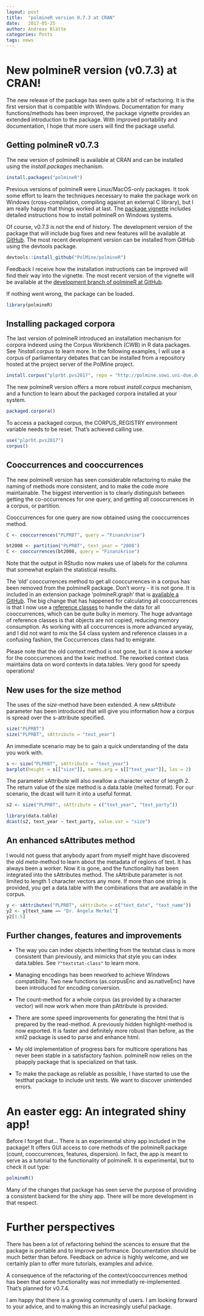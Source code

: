 ```yaml
---
layout: post
title:  "polmineR version 0.7.3 at CRAN"
date:   2017-05-25
author: Andreas Blätte
categories: Posts
tags: news
---
```


# New polmineR version (v0.7.3) at CRAN!

The new release of the package has seen quite a bit of refactoring. It is the first version that is compatible with Windows. Documentation for many functions/methods has been improved, the package vignette provides an extended introduction to the package. With improved portability and documentation, I hope that more users will find the package useful. 


## Getting polmineR v0.7.3

The new version of polmineR is available at CRAN and can be installed using the *install.packages* mechanism.

```r
install.packages("polmineR")
```

Previous versions of polmineR were Linux/MacOS-only packages. It took some effort to learn the techniques necessary to make the package work on Windows (cross-compilation, compiling against an external C library), but I am really happy that things worked at last. The [package vignette](https://cran.r-project.org/web/packages/polmineR/vignettes/vignette.html) includes detailed instructions how to install polmineR on Windows systems.

Of course, v0.7.3 is not the end of history. The development version of the package that will include bug fixes and new features will be available at [GitHub](https://github.com/PolMine/polmineR). The most recent development version can be installed from GitHub using the devtools package.

```r
devtools::install_github("PolMine/polmineR")
```

Feedback I receive how the installation instructions can be improved will find their way into the vignette. The most recent version of the vignette will be available at the [development branch of polmineR at GitHub](https://github.com/PolMine/polmineR/blob/dev/vignettes/vignette.Rmd).

If nothing went wrong, the package can be loaded.

```r
library(polmineR)
```


## Installing packaged corpora

The last version of polmineR introduced an installation mechanism for corpora indexed using the Corpus Workbench (CWB) in R data packages. See *?install.corpus* to learn more. In the following examples, I will use a corpus of parliamentary debates that can be installed from a repository hosted at the project server of the PolMine project.

```r
install.corpus("plprbt.pvs2017", repo = "http://polmine.sowi.uni-due.de/packages")
```

The new polmineR version offers a more robust *install.corpus* mechanism, and a function to learn about the packaged corpora installed at your system.

```r
packaged.corpora()
```

To access a packaged corpus, the CORPUS_REGISTRY environment variable needs to be reset. That's achieved calling use.

```r
use("plprbt.pvs2017")
corpus()
```

## Cooccurrences and cooccurrences

The new polmineR version has seen considerable refactoring to make the naming of methods more consistent, and to make the code more maintainable. The biggest intervention is to clearly distinguish between getting the co-occurrences for one query, and getting all cooccurrences in a corpus, or partition.

Cooccurrences for one query are now obtained using the cooccurrences method.

```r
C <- cooccurrences("PLPRBT", query = "Finanzkrise")

bt2008 <- partition("PLPRBT", text_year = "2008")
C <- cooccurrences(bt2008, query = "Finanzkrise")
```

Note that the output in RStudio now makes use of labels for the columns that somewhat explain the statistical results.

The 'old' cooccurrences method to get all cooccurrences in a corpus has been removed from the polmineR package. Don't worry - it is not gone. It is included in an extension package 'polmineR.graph' that is [available a GitHub](https://github.com/PolMine/polmineR.graph). The big change that has happened for calculating all cooccurrences is that I now use a [reference classes](http://adv-r.had.co.nz/OO-essentials.html#rc)  to handle the data for all cooccurrences, which can be quite bulky in memory. The huge advantage of reference classes is that objects are not copied, reducing memory consumption. As working with all coccurrences is more advanced anyway, and I did not want to mix the S4 class system and reference classes in a confusing fashion, the Coccurrences class had to emigrate.

Please note that the old context method is not gone, but it is now a worker for the cooccurrences and the kwic method. The reworked context class maintains data on word contexts in data.tables. Very good for speedy operations! 


## New uses for the size method

The uses of the *size*-method have been extended. A new *sAttribute* parameter has been introduced that will give you information how a corpus is spread over the s-attribute specified.

```r
size("PLPRBT")
size("PLPRBT", sAttribute = "text_year")
```

An immediate scenario may be to gain a quick understanding of the data you work with.

```r
s <- size("PLPRBT", sAttribute = "text_year")
barplot(height = s[["size"]], names.arg = s[["text_year"]], las = 2)
```

The parameter sAttribute will also swallow a character vector of length 2. The return value of the size method is a data.table (melted format). For our scenario, the dcast will turn it into a useful format.

```r
s2 <- size("PLPRBT", sAttribute = c("text_year", "text_party"))

library(data.table)
dcast(s2, text_year ~ text_party, value.var = "size")
```


## An enhanced sAttributes method

I would not guess that anybody apart from myself might have discovered the old *meta*-method to learn about the metadata of regions of text. It has always been a worker. Now it is gone, and the functionality has been integrated into the sAttributes method. The sAttribute parameter is not limited to length 1 character vectors any more. If more than one string is provided, you get a data.table with the combinations that are available in the corpus.

```r
y <- sAttributes("PLPRBT", sAttribute = c("text_date", "text_name"))
y2 <- y[text_name == "Dr. Angela Merkel"]
y2[1:5]
```


## Further changes, features and improvements

* The way you can index objects inheriting from the textstat class is more consistent than previously, and mimicks that style you can index data.tables. See `?"textstat-class"` to learn more.

* Managing encodings has been reworked to achieve Windows compatibility. Two new functions (as.corpusEnc and as.nativeEnc) have been introduced for encoding conversion.

* The count-method for a whole corpus (as provided by a character vector) will now work when more than pAttribute is provided.

* There are some speed improvements for generating the html that is prepared by the read-method. A previously hidden highlight-method is now exported. It is faster and definitely more robust than before, as the xml2 package is used to parse and enhance html.

* My old implementation of progress bars for multicore operations has never been stable in a satisfactory fashion. polmineR now relies on the pbapply package that is specialized on that task.

* To make the package as reliable as possible, I have started to use the testthat package to include unit tests. We want to discover unintended errors.


# An easter egg: An integrated shiny app!

Before I forget that... There is an experimental shiny app included in the package! It offers GUI access to core methods of the polmineR package (count, cooccurrences, features, dispersion). In fact, the app is meant to serve as a tutorial to the functionality of polmineR. It is experimental, but to check it out type:

```r
polmineR()
```

Many of the changes that package has seen serve the purpose of providing a consistent backend for the shiny app. There will be more development in that respect.


# Further perspectives

There has been a lot of refactoring behind the scences to ensure that the package is portable and to improve performance. Documentation should be much better than before. Feedback on advice is highly welcome, and we certainly plan to offer more tutorials, examples and advice. 

A consequence of the refactoring of the context/cooccurrences method has been that some functionality was not immediatly re-implemented. That's planned for v0.7.4. 

I am happy that there is a growing community of users. I am looking forward to your advice, and to making this an increasingly useful package.